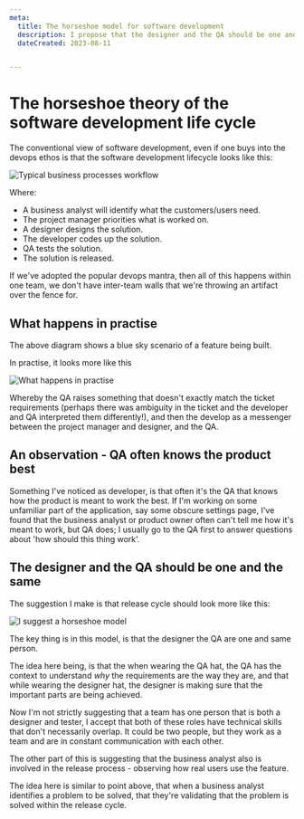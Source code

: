 ```yaml
---
meta:
  title: The horseshoe model for software development 
  description: I propose that the designer and the QA should be one and the same.
  dateCreated: 2023-08-11


---
```


# The horseshoe theory of the software development life cycle

The conventional view of software development, even if one buys into the devops ethos is that the software development lifecycle looks like this: 


<img src={horseshoe1.src} alt="Typical business processes workflow" className="blog-image"/>

Where: 

- A business analyst will identify what the customers/users need.
- The project manager priorities what is worked on. 
- A designer designs the solution.
- The developer codes up the solution.
- QA tests the solution. 
- The solution is released. 

If we've adopted the popular devops mantra, then all of this happens within one team, we don't have inter-team walls that we're throwing an artifact over the fence for. 

## What happens in practise

The above diagram shows a blue sky scenario of a feature being built. 

In practise, it looks more like this 


<img src={horseshoe2.src} alt="What happens in practise" className="blog-image"/>


Whereby the QA raises something that doesn't exactly match the ticket requirements (perhaps there was ambiguity in the ticket and the developer and QA interpreted them differently!), and then the develop as a messenger between the project manager and designer, and the QA. 

## An observation - QA often knows the product best

Something I've noticed as developer, is that often it's the QA that knows how the product is meant to work the best. If I'm working on some unfamiliar part of the application, say some obscure settings page, I've found that the business analyst or product owner often can't tell me how it's meant to work, but QA does; I usually go to the QA first to answer questions about 'how should this thing work'. 

## The designer and the QA should be one and the same 

The suggestion I make is that release cycle should look more like this: 

<img src={horseshoe3.src} alt="I suggest a horseshoe model" className="blog-image"/>

The key thing is in this model, is that the designer the QA are one and same person. 

The idea here being, is that the when wearing the QA hat, the QA has the context to understand _why_ the requirements are the way they are, and that while wearing the designer hat, the designer is making sure that the important parts are being achieved. 

Now I'm not strictly suggesting that a team has one person that is both a designer and tester, I accept that both of these roles have technical skills that don't necessarily overlap. It could be two people, but they work as a team and are in constant communication with each other. 

The other part of this is suggesting that the business analyst also is involved in the release process - observing how real users use the feature. 

The idea here is similar to point above, that when a business analyst identifies a problem to be solved, that they're validating that the problem is solved within the release cycle. 

